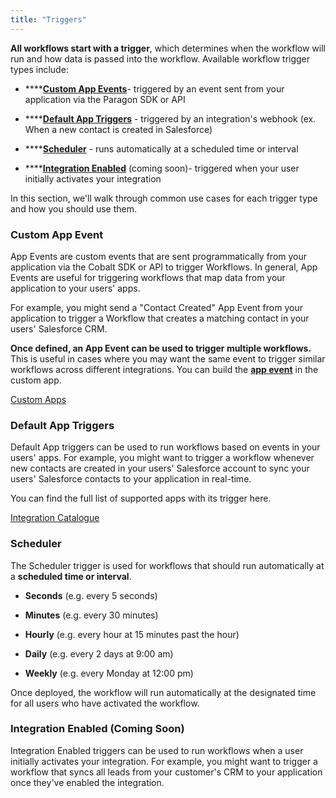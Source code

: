 ```yaml
---
title: "Triggers"
---
```


**All workflows start with a trigger**, which determines when the workflow will run and how data is passed into the workflow. Available workflow trigger types include:

* ****[**Custom App Events**](/cobalt/core-concepts/workflows/triggers#app-event)\- triggered by an event sent from your application via the Paragon SDK or API

* ****[**Default App Triggers**](/cobalt/core-concepts/workflows/triggers#app-triggers) \- triggered by an integration's webhook (ex. When a new contact is created in Salesforce)

* ****[**Scheduler**](/cobalt/core-concepts/workflows/triggers#scheduled) \- runs automatically at a scheduled time or interval

* ****[**Integration Enabled**](/cobalt/core-concepts/workflows/triggers#integration-enabled) (coming soon)- triggered when your user initially activates your integration

In this section, we'll walk through common use cases for each trigger type and how you should use them.‌

### Custom App Event

App Events are custom events that are sent programmatically from your application via the Cobalt SDK or API to trigger Workflows. In general, App Events are useful for triggering workflows that map data from your application to your users' apps.

For example, you might send a "Contact Created" App Event from your application to trigger a Workflow that creates a matching contact in your users' Salesforce CRM.

**Once defined, an App Event can be used to trigger multiple workflows.** This is useful in cases where you may want the same event to trigger similar workflows across different integrations. You can build the [**app event**](/cobalt/getting-started/setup-app-events) in the custom app.

[Custom Apps](/cobalt/core-concepts/advance-concepts/custom-apps)

### Default App Triggers

Default App triggers can be used to run workflows based on events in your users' apps. For example, you might want to trigger a workflow whenever new contacts are created in your users' Salesforce account to sync your users' Salesforce contacts to your application in real-time.

You can find the full list of supported apps with its trigger here.

[Integration Catalogue](/cobalt/reference/integration-catalogue)

### Scheduler

The Scheduler trigger is used for workflows that should run automatically at a **scheduled time or interval**. 

* **Seconds** (e.g. every 5 seconds)

* **Minutes** (e.g. every 30 minutes)

* **Hourly** (e.g. every hour at 15 minutes past the hour)

* **Daily** (e.g. every 2 days at 9:00 am)

* **Weekly** (e.g. every Monday at 12:00 pm)

Once deployed, the workflow will run automatically at the designated time for all users who have activated the workflow.

### Integration Enabled (Coming Soon)

Integration Enabled triggers can be used to run workflows when a user initially activates your integration. For example, you might want to trigger a workflow that syncs all leads from your customer's CRM to your application once they've enabled the integration.